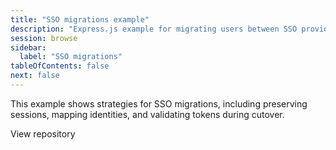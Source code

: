 ```yaml
---
title: "SSO migrations example"
description: "Express.js example for migrating users between SSO providers."
session: browse
sidebar:
  label: "SSO migrations"
tableOfContents: false
next: false
---
```


This example shows strategies for SSO migrations, including preserving sessions, mapping identities, and validating tokens during cutover.


<LinkButton href="https://github.com/scalekit-inc/nodejs-example-apps/tree/main/sso-migrations-express-example" target="_blank" rel="noopener" icon="github">View repository</LinkButton>
